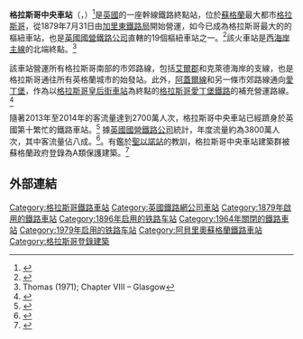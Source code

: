 {{Infobox station
|name       = 格拉斯哥中央車站
|symbol_top     = {{rail-interchange|gb|rail|size=20}}
|other_name = {{lang-gd|Glaschu Mheadhain}}
|code       = GLC
|image      = GlasgowCentral.jpg
|caption    = 從西南角方向拍攝的中央車站內廳
|owned    = [[英國國營鐵路公司|英國國營鐵路公司]]
|address     = [[格拉斯哥|格拉斯哥]]
|borough    = [[格拉斯哥市|格拉斯哥市]]
|platforms  = 17個（包括2個地底月台）
|operator        = [[Strathclyde_Partnership_for_Transport|SPT]]
|passengers  = {{increase}} 33.345
|years      = 1879年8月1日
|events     = 地面月台啟用<ref name="Butt103">Butt (1995), page 103</ref>
|years1     = 1896年8月10日
|events1    = 地底月台啟用<ref name="Butt103"/>
|years2     = 1901–1905
|events2    = 地面車站擴建
|years3     = 1960
|events3    = 鐵路系統調整
|years4     = 1964年10月5日
|events4    = 關閉地底月台<ref name="Butt103"/>
|years5     = 1974年5月
|events5    = 倫敦－格拉斯哥電氣化鐵路通車
|years6     = 1979年11月5日
|events6    = 由於[[阿蓋爾線|阿蓋爾線]]通車，地底月台重新啟用<ref name="Butt103"/>
|years7     = 1984年–1986年
|events7    = 翻新修整
|years8     = 1998–2005
|events8    = 翻新修整
|gridref    = NS586651
|}}
'''格拉斯哥中央車站'''（{{lang-en|Glasgow Central station}}，{{lang-gd|Stèisean Meadhan Ghlaschu}}）<ref name=railwaynames>{{Cite web |url=http://newsnetscotland.com/index.php/component/content/article/2999-list-of-railway-station-names.html |title=List of railway station names in English, Scots and Gaelic – NewsNetScotland |access-date=2015-11-06 |archive-date=2013-01-22 |archive-url=https://web.archive.org/web/20130122064223/http://newsnetscotland.com/index.php/component/content/article/2999-list-of-railway-station-names.html |dead-url=no }}</ref>是[[英國|英國]]的一座幹線鐵路終點站，位於[[蘇格蘭|蘇格蘭]]最大都市[[格拉斯哥|格拉斯哥]]，從1879年7月31日由[[加里東鐵路局|加里東鐵路局]]開始營運，如今已成為格拉斯哥最大的的樞紐車站，也是[[英國國營鐵路公司|英國國營鐵路公司]]直轄的19個樞紐車站之一。<ref>{{cite web |url=http://www.networkrail.co.uk/browse%20documents/eNRT/May13/Commercial_Information.pdf |title=Commercial information |date=May 2013 |work=Complete National Rail Timetable |publisher=Network Rail |location=London |page=43 |accessdate=5 June 2013 |archive-url=https://web.archive.org/web/20130904231906/http://www.networkrail.co.uk/browse%20documents/eNRT/May13/Commercial_Information.pdf |archive-date=2013-09-04 |dead-url=yes }}</ref>該火車站是[[西海岸主線|西海岸主線]]的北端終點。<ref name=thomas>Thomas (1971); Chapter VIII – Glasgow</ref>

該車站營運所有格拉斯哥南部的市郊路線，包括[[艾爾郡|艾爾郡]]和克萊德海岸的支線，也是格拉斯哥通往所有英格蘭城市的始發站。此外，[[阿蓋爾線|阿蓋爾線]]和另一條市郊路線通向[[愛丁堡|愛丁堡]]，作為以[[格拉斯哥皇后街車站|格拉斯哥皇后街車站]]為終點的[[格拉斯哥愛丁堡鐵路|格拉斯哥愛丁堡鐵路]]的補充營運路線。<ref>{{cite web|url= https://www.scotrail.co.uk/plan-your-journey/timetables-and-routes|title= Scot Rail Timetable & Routes|access-date= 2015-11-06|archive-date= 2018-12-20|archive-url= https://web.archive.org/web/20181220202200/https://www.scotrail.co.uk/plan-your-journey/timetables-and-routes|dead-url= no}}</ref>

隨著2013年至2014年的客流量達到2700萬人次，格拉斯哥中央車站已經躋身於英國第十繁忙的鐵路車站。<ref name=ORR1112>{{cite web|title=Estimates of Station Usage 2011/12|url=http://www.rail-reg.gov.uk/upload/pdf/station_usage_estimates_1112.pdf|publisher=Office of Rail Regulation|accessdate=4 April 2013|archive-date=2013-05-13|archive-url=http://webarchive.nationalarchives.gov.uk/20130513151741/http://www.rail%2Dreg.gov.uk/upload/pdf/station_usage_estimates_1112.pdf|dead-url=no}}</ref> 據[[英國國營鐵路公司|英國國營鐵路公司]]統計，年度流量約為3800萬人次，其中客流量佔八成。<ref name="NRFootfall">{{cite web |url=http://www.networkrail.co.uk/documents/5318_Footfall%20figures%20for%202007.pdf |title=Footfall Figures |accessdate=12 February 2011 |publisher=Network Rail |page=1 |deadurl=yes |archiveurl=https://web.archive.org/web/20110607094541/http://www.networkrail.co.uk/documents/5318_Footfall%20figures%20for%202007.pdf |archivedate=2011年6月7日 }}</ref>。有鑑於[[聖以諾站|聖以諾站]]的教訓，格拉斯哥中央車站建築群被蘇格蘭政府登錄為A類保護建築。<ref>{{cite web |url= http://hsewsf.sedsh.gov.uk/hslive/hsstart?P_HBNUM=33029 |title=Central Station and Hotel: Listed Building Report |publisher=Historic Scotland |accessdate=22 November 2011}}</ref>

== 外部連結 ==
{{commonscat|Glasgow Central station}}
{{英國主要鐵路車站}}

{{DEFAULTSORT:Glasgow Central}}
[[Category:格拉斯哥鐵路車站|Category:格拉斯哥鐵路車站]]
[[Category:英國鐵路網公司車站|Category:英國鐵路網公司車站]]
[[Category:1879年啟用的鐵路車站|Category:1879年啟用的鐵路車站]]
[[Category:1896年启用的铁路车站|Category:1896年启用的铁路车站]]
[[Category:1964年關閉的鐵路車站|Category:1964年關閉的鐵路車站]]
[[Category:1979年启用的铁路车站|Category:1979年启用的铁路车站]]
[[Category:阿貝里奧蘇格蘭鐵路車站|Category:阿貝里奧蘇格蘭鐵路車站]]
[[Category:格拉斯哥登錄建築|Category:格拉斯哥登錄建築]]